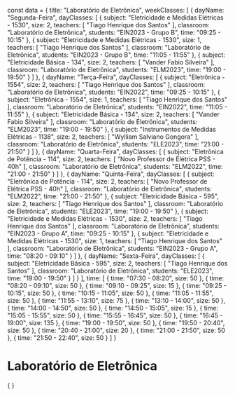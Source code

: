 const data = {
  title: "Laboratório de Eletrônica",
  weekClasses: [
    {
      dayName: "Segunda-Feira",
      dayClasses: [
        {
          subject: "Eletricidade e Medidas Elétricas - 1530",
          size: 2,
          teachers: [
            "Tiago Henrique dos Santos"
          ],
          classroom: "Laboratório de Eletrônica",
          students: "EIN2023 - Grupo B",
          time: "09:25 - 10:15"
        },
        {
          subject: "Eletricidade e Medidas Elétricas - 1530",
          size: 1,
          teachers: [
            "Tiago Henrique dos Santos"
          ],
          classroom: "Laboratório de Eletrônica",
          students: "EIN2023 - Grupo B",
          time: "11:05 - 11:55"
        },
        {
          subject: "Eletricidade Básica - 134",
          size: 2,
          teachers: [
            "Vander Fabio Silveira"
          ],
          classroom: "Laboratório de Eletrônica",
          students: "ELM2023",
          time: "19:00 - 19:50"
        }
      ]
    },
    {
      dayName: "Terça-Feira",
      dayClasses: [
        {
          subject: "Eletrônica - 1554",
          size: 2,
          teachers: [
            "Tiago Henrique dos Santos"
          ],
          classroom: "Laboratório de Eletrônica",
          students: "EIN2022",
          time: "09:25 - 10:15"
        },
        {
          subject: "Eletrônica - 1554",
          size: 1,
          teachers: [
            "Tiago Henrique dos Santos"
          ],
          classroom: "Laboratório de Eletrônica",
          students: "EIN2022",
          time: "11:05 - 11:55"
        },
        {
          subject: "Eletricidade Básica - 134",
          size: 2,
          teachers: [
            "Vander Fabio Silveira"
          ],
          classroom: "Laboratório de Eletrônica",
          students: "ELM2023",
          time: "19:00 - 19:50"
        },
        {
          subject: "Instrumentos de Medidas Elétricas - 1138",
          size: 2,
          teachers: [
            "Wylliam Salviano Gongora"
          ],
          classroom: "Laboratório de Eletrônica",
          students: "ELE2023",
          time: "21:00 - 21:50"
        }
      ]
    },
    {
      dayName: "Quarta-Feira",
      dayClasses: [
        {
          subject: "Eletrônica de Potência - 114",
          size: 2,
          teachers: [
            "Novo Professor de Elétrica PSS - 40h"
          ],
          classroom: "Laboratório de Eletrônica",
          students: "ELM2022",
          time: "21:00 - 21:50"
        }
      ]
    },
    {
      dayName: "Quinta-Feira",
      dayClasses: [
        {
          subject: "Eletrônica de Potência - 114",
          size: 2,
          teachers: [
            "Novo Professor de Elétrica PSS - 40h"
          ],
          classroom: "Laboratório de Eletrônica",
          students: "ELM2022",
          time: "21:00 - 21:50"
        },
        {
          subject: "Eletricidade Básica - 595",
          size: 2,
          teachers: [
            "Tiago Henrique dos Santos"
          ],
          classroom: "Laboratório de Eletrônica",
          students: "ELE2023",
          time: "19:00 - 19:50"
        },
        {
          subject: "Eletricidade e Medidas Elétricas - 1530",
          size: 2,
          teachers: [
            "Tiago Henrique dos Santos"
          ],
          classroom: "Laboratório de Eletrônica",
          students: "EIN2023 - Grupo A",
          time: "09:25 - 10:15"
        },
        {
          subject: "Eletricidade e Medidas Elétricas - 1530",
          size: 1,
          teachers: [
            "Tiago Henrique dos Santos"
          ],
          classroom: "Laboratório de Eletrônica",
          students: "EIN2023 - Grupo A",
          time: "08:20 - 09:10"
        }
      ]
    },
    {
      dayName: "Sexta-Feira",
      dayClasses: [
        {
          subject: "Eletricidade Básica - 595",
          size: 2,
          teachers: [
            "Tiago Henrique dos Santos"
          ],
          classroom: "Laboratório de Eletrônica",
          students: "ELE2023",
          time: "19:00 - 19:50"
        }
      ]
    }
  ],
  time: [
    {
      time: "07:30 - 08:20",
      size: 50
    },
    {
      time: "08:20 - 09:10",
      size: 50
    },
    {
      time: "09:10 - 09:25",
      size: 15
    },
    {
      time: "09:25 - 10:15",
      size: 50
    },
    {
      time: "10:15 - 11:05",
      size: 50
    },
    {
      time: "11:05 - 11:55",
      size: 50
    },
    {
      time: "11:55 - 13:10",
      size: 75
    },
    {
      time: "13:10 - 14:00",
      size: 50
    },
    {
      time: "14:00 - 14:50",
      size: 50
    },
    {
      time: "14:50 - 15:05",
      size: 15
    },
    {
      time: "15:05 - 15:55",
      size: 50
    },
    {
      time: "15:55 - 16:45",
      size: 50
    },
    {
      time: "16:45 - 19:00",
      size: 135
    },
    {
      time: "19:00 - 19:50",
      size: 50
    },
    {
      time: "19:50 - 20:40",
      size: 50
    },
    {
      time: "20:40 - 21:00",
      size: 20
    },
    {
      time: "21:00 - 21:50",
      size: 50
    },
    {
      time: "21:50 - 22:40",
      size: 50
    }
  ]
}

# Laboratório de Eletrônica

<div>
    {
        <Grid
            title={data.title} 
            weekClasses={data.weekClasses} 
            time={data.time}
        />
    }
</div>